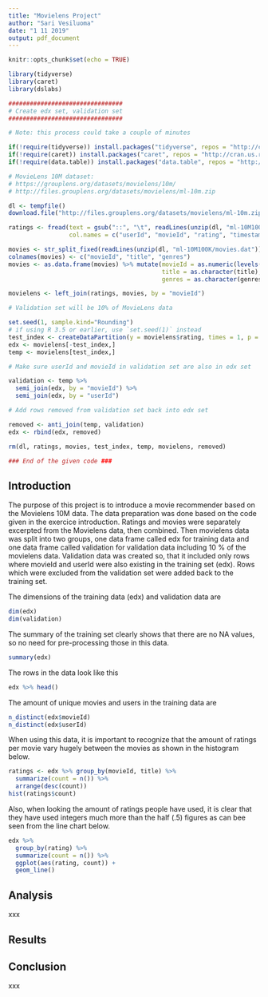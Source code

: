 ```yaml
---
title: "Movielens Project"
author: "Sari Vesiluoma"
date: "1 11 2019"
output: pdf_document
---
```


```r
knitr::opts_chunk$set(echo = TRUE)
```

```r
library(tidyverse)
library(caret)
library(dslabs)

################################
# Create edx set, validation set
################################

# Note: this process could take a couple of minutes

if(!require(tidyverse)) install.packages("tidyverse", repos = "http://cran.us.r-project.org")
if(!require(caret)) install.packages("caret", repos = "http://cran.us.r-project.org")
if(!require(data.table)) install.packages("data.table", repos = "http://cran.us.r-project.org")

# MovieLens 10M dataset:
# https://grouplens.org/datasets/movielens/10m/
# http://files.grouplens.org/datasets/movielens/ml-10m.zip

dl <- tempfile()
download.file("http://files.grouplens.org/datasets/movielens/ml-10m.zip", dl)

ratings <- fread(text = gsub("::", "\t", readLines(unzip(dl, "ml-10M100K/ratings.dat"))),
                 col.names = c("userId", "movieId", "rating", "timestamp"))

movies <- str_split_fixed(readLines(unzip(dl, "ml-10M100K/movies.dat")), "\\::", 3)
colnames(movies) <- c("movieId", "title", "genres")
movies <- as.data.frame(movies) %>% mutate(movieId = as.numeric(levels(movieId))[movieId],
                                           title = as.character(title),
                                           genres = as.character(genres))

movielens <- left_join(ratings, movies, by = "movieId")

# Validation set will be 10% of MovieLens data

set.seed(1, sample.kind="Rounding")
# if using R 3.5 or earlier, use `set.seed(1)` instead
test_index <- createDataPartition(y = movielens$rating, times = 1, p = 0.1, list = FALSE)
edx <- movielens[-test_index,]
temp <- movielens[test_index,]

# Make sure userId and movieId in validation set are also in edx set

validation <- temp %>% 
  semi_join(edx, by = "movieId") %>%
  semi_join(edx, by = "userId")

# Add rows removed from validation set back into edx set

removed <- anti_join(temp, validation)
edx <- rbind(edx, removed)

rm(dl, ratings, movies, test_index, temp, movielens, removed)

### End of the given code ###
```

## Introduction

The purpose of this project is to introduce a movie recommender based on the Movielens 10M data. The data preparation was done based on the code given in the exercice introduction. Ratings and movies were separately excerpted from the Movielens data, then combined. Then movielens data was split into two groups, one data frame called edx for training data and one data frame called validation for validation data including 10 % of the movielens data. Validation data was created so, that it included only rows where movieId and userId were also existing in the training set (edx). Rows which were excluded from the validation set were added back to the training set. 

The dimensions of the training data (edx) and validation data are
```r
dim(edx)
dim(validation)
```

The summary of the training set clearly shows that there are no NA values, so no need for pre-processing those in this data.
```r
summary(edx)
```

The rows in the data look like this
```r
edx %>% head()
```

The amount of unique movies and users in the training data are
```r
n_distinct(edx$movieId)
n_distinct(edx$userId)
```

When using this data, it is important to recognize that the amount of ratings per movie vary hugely between the movies as shown in the histogram below.
```r
ratings <- edx %>% group_by(movieId, title) %>%
  summarize(count = n()) %>%
  arrange(desc(count))
hist(ratings$count)
```

Also, when looking the amount of ratings people have used, it is clear that they have used integers much more than the half (.5) figures as can bee seen from the line chart below. 
```r
edx %>%
  group_by(rating) %>%
  summarize(count = n()) %>%
  ggplot(aes(rating, count)) +
  geom_line()
```


## Analysis

xxx

## Results

## Conclusion

xxx
